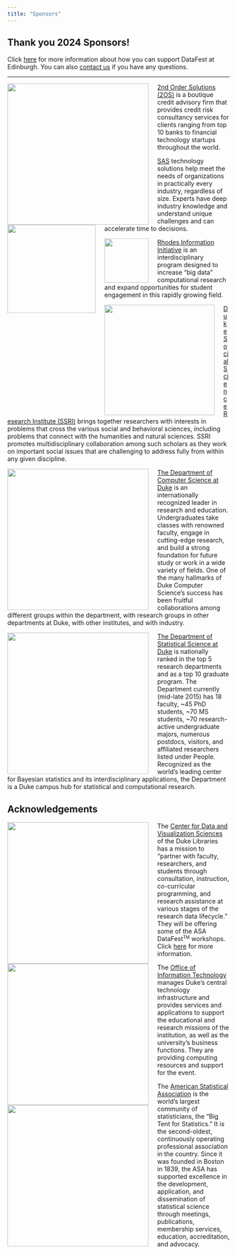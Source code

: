```yaml
---
title: "Sponsors"
---
```



## Thank you 2024 Sponsors!

Click [here](/sponsorship.html) for more information about how you can support DataFest at Edinburgh. You can also [contact us](mailto:Serveh.Sharifi@ed.ac.uk) if you have any questions.

-----

<img style="width:320px;float: left;padding-right:20px" src="/logos/secondorder.png">

[2nd Order Solutions (2OS)](https://2os.com/) is a boutique credit advisory firm that provides credit risk consultancy services for clients ranging from top 10 banks to financial technology startups throughout the world. 

<img style="width:200px;float: left;padding-right:20px" src="/logos/sas-logo.png">

[SAS](https://www.sas.com/) technology solutions help meet the needs of organizations in practically every industry, regardless of size. Experts have deep industry knowledge and understand unique challenges and can accelerate time to decisions.

<img style="width:100px;float: left;padding-right:20px" src="/logos/iid-cropped.png">

[Rhodes Information Initiative](https://bigdata.duke.edu/) is an interdisciplinary program designed to increase "big data" computational research and expand opportunities for student engagement in this rapidly growing field.

<img style="width:250px;float: left;padding-right:20px" src="/logos/ssri.png">

[Duke Social Science Research Institute (SSRI)](https://ssri.duke.edu/) brings together researchers with interests in problems that cross the various social and behavioral sciences, including problems that connect with the humanities and natural sciences. SSRI promotes multidisciplinary collaboration among such scholars as they work on important social issues that are challenging to address fully from within any given discipline.


<img style="width:320px;float: left;padding-right:20px" src="/logos/duke-cs.png">

[The Department of Computer Science at Duke](https://www.cs.duke.edu/) is an internationally recognized leader in research and education. Undergraduates take classes with renowned faculty, engage in cutting-edge research, and build a strong foundation for future study or work in a wide variety of fields. One of the many hallmarks of Duke Computer Science's success has been fruitful collaborations among different groups within the department, with research groups in other departments at Duke, with other institutes, and with industry.
<!-- [Duke Center for Computational Thinking](https://computationalthinking.duke.edu/) works with partner programs and organizations across Duke to deliver learning opportunities that align with our vision of preparing all Duke students -- regardless of field of study -- for the digital twenty-first century. -->

<img style="width:320px;float: left;padding-right:20px" src="/logos/stat-sci-updated.png">

[The Department of Statistical Science at Duke](http://stat.duke.edu/) is nationally ranked in the top 5 research departments and as a top 10 graduate program. The Department currently (mid-late 2015) has 18 faculty, ~45 PhD students, ~70 MS students, ~70 research-active undergraduate majors, numerous postdocs, visitors, and affiliated researchers listed under People. Recognized as the world's leading center for Bayesian statistics and its interdisciplinary applications, the Department is a Duke campus hub for statistical and computational research.


## Acknowledgements

<img style="width:320px;float: left;padding-right:20px" src="/logos/duke-libraries.png">

The [Center for Data and Visualization Sciences](https://library.duke.edu/data/data-visualization) of the Duke Libraries has a mission to "partner with faculty, researchers, and students through consultation, instruction, co-curricular programming, and research assistance at various stages of the research data lifecycle." They will be offering some of the ASA DataFest<small><sup>TM</sup></small> workshops. Click [here](/workshops) for more information.

<img style="width:320px;float: left;padding-right:20px" src="/logos/duke-oit.png">

The [Office of Information Technology](https://oit.duke.edu/) manages Duke’s central technology infrastructure and provides services and applications to support the educational and research missions of the institution, as well as the university's business functions. They are providing computing resources and support for the event.

<img style="width:320px;float: left;padding-right:20px" src="/logos/asa.jpg">

The [American Statistical Association](http://amstat.org/) is the world's largest community of statisticians, the "Big Tent for Statistics." It is the second-oldest, continuously operating professional association in the country. Since it was founded in Boston in 1839, the ASA has supported excellence in the development, application, and dissemination of statistical science through meetings, publications, membership services, education, accreditation, and advocacy.
